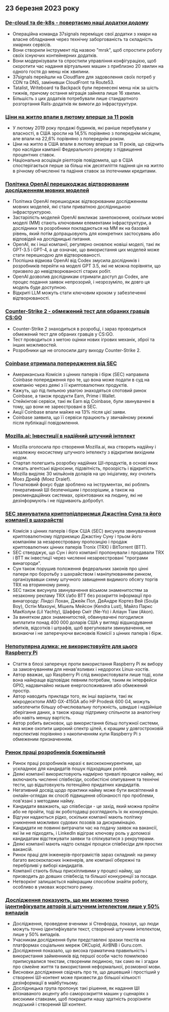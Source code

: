 

<CallToAction />

<Steps>

## 23 березня 2023 року

### [De-cloud та de-k8s - повертаємо наші додатки додому](https://dev.37signals.com/bringing-our-apps-back-home/?ref=hackernewsgpt.com)

- Операційна команда 37signals переміщує свої додатки з хмари на власне обладнання через технічну заборгованість та складність хмарних сервісів.
- Вони створили інструмент під назвою "mrsk", щоб спростити роботу своїх існуючих контейнерних додатків.
- Вони модернізували та спростили управління конфігурацією, щоб скоротити час надання віртуальних машин з приблизно 20 хвилин на одного гостя до менш ніж хвилини.
- 37signals перейшли на Cloudflare для задоволення своїх потреб у CDN та DNS, замінивши CloudFront та Route53.
- Tatalist, Writeboard та Backpack були перенесені менш ніж за шість тижнів, причому остання міграція зайняла лише 16 хвилин.
- Більшість з цих додатків потребували лише стандартного розгортання Rails-додатків як вимоги до інфраструктури.

### [Ціни на житло впали в лютому вперше за 11 років](https://www.wsj.com/articles/home-prices-fell-in-february-for-first-time-in-11-years-73df0107?ref=hackernewsgpt.com)

- У лютому 2019 року продажі будинків, які раніше перебували у власності, в США зросли на 14,5% порівняно з попереднім місяцем, але впали на 22,6% порівняно з попереднім роком.
- Ціни на житло в США впали в лютому вперше за 11 років, що свідчить про наслідки кампанії Федерального резерву з підвищення процентних ставок.
- Національна асоціація ріелторів повідомила, що в США спостерігається перше за більш ніж десятиліття падіння цін на житло в річному обчисленні та падіння ставок за іпотечними кредитами.

### [Політика OpenAI перешкоджає відтворюваним дослідженням мовних моделей](https://aisnakeoil.substack.com/p/openais-policies-hinder-reproducible?ref=hackernewsgpt.com)

- Політика OpenAI перешкоджає відтворюваним дослідженням мовних моделей, які стали приватною дослідницькою інфраструктурою.
- Застарілість моделей OpenAI викликає занепокоєння, оскільки мовні моделі (ММ) стають ключовими елементами інфраструктури, а дослідники та розробники покладаються на ММ як на базовий рівень, який потім допрацьовують для конкретних застосувань або відповідей на дослідницькі питання.
- OpenAI, як і інші компанії, регулярно оновлює новіші моделі, такі як GPT-3.5 і GPT-4, а це означає, що використання цих моделей може стати перешкодою для відтворюваності.
- Поспішна відмова OpenAI від Codex змусила дослідників і розробників перейти на моделі GPT 3.5, які не можна порівняти, що призвело до невідтворюваності старих робіт.
- OpenAI дозволив дослідникам отримати доступ до Codex, але процес подання заявок непрозорий, і незрозуміло, як довго ця модель буде доступною.
- Відкриті LLM можуть стати ключовим кроком у забезпеченні відтворюваності.

### [Counter-Strike 2 - обмежений тест для обраних гравців CS:GO](https://counter-strike.net/cs2?ref=hackernewsgpt.com)

- Counter-Strike 2 знаходиться в розробці, і зараз проводиться обмежений тест для обраних гравців у CS:GO.
- Тест проводиться з метою оцінки нових ігрових механік, зброї та інших можливостей.
- Розробники ще не оголосили дату виходу Counter-Strike 2.

### [Coinbase отримала попередження від SEC](https://www.reuters.com/legal/coinbase-issued-wells-notice-by-sec-2023-03-22/?ref=hackernewsgpt.com)

- Американська Комісія з цінних паперів і бірж (SEC) направила Coinbase попередження про те, що вона може подати в суд на компанію через деякі з її криптовалютних продуктів.
- Кажуть, що під пильною увагою знаходяться спотовий ринок Coinbase, а також продукти Earn, Prime і Wallet.
- Стейкінгові сервіси, такі як Earn від Coinbase, були звинувачені в тому, що вони не зареєстровані в SEC.
- Акції Coinbase впали майже на 13% після цієї заяви.
- Coinbase заявила, що її сервіси працюють у звичайному режимі після публікації повідомлення.

### [Mozilla.ai: Інвестиції в надійний штучний інтелект](https://blog.mozilla.org/en/mozilla/introducing-mozilla-ai-investing-in-trustworthy-ai/?ref=hackernewsgpt.com)

- Mozilla оголосила про створення Mozilla.ai, яка створить надійну і незалежну екосистему штучного інтелекту з відкритим вихідним кодом.
- Стартап полегшить розробку надійних ШІ-продуктів, в основі яких лежать агентські відносини, підзвітність, прозорість і відкритість.
- Mozilla виділяє 30 мільйонів доларів на цю ініціативу, яку очолить Моез Дрейф (Moez Draief).
- Початковий фокус буде зроблено на інструментах, які роблять генеративний ШІ безпечнішим і прозорішим, а також на рекомендаційних системах, орієнтованих на людину, які не дезінформують і не підривають добробут.

### [SEC звинуватила криптопідприємця Джастіна Суна та його компанії в шахрайстві](https://www.sec.gov/news/press-release/2023-59?ref=hackernewsgpt.com)

- Комісія з цінних паперів і бірж США (SEC) висунула звинувачення криптовалютному підприємцю Джастіну Суну і трьом його компаніям за незареєстровану пропозицію і продаж криптовалютних цінних паперів Tronix (TRX) і BitTorrent (BTT).
- SEC стверджує, що Сун і його компанії пропонували і продавали TRX і BTT як інвестиції через численні незареєстровані "програми винагороди".
- Сун також порушив положення федеральних законів про цінні папери про боротьбу з шахрайством і маніпулюванням ринком, організувавши схему штучного завищення видимого обсягу торгів TRX на вторинному ринку.
- SEC також висунула звинувачення вісьмом знаменитостям за незаконну рекламу TRX і/або BTT без розкриття інформації про винагороду: Ліндсі Лохан, Джейк Пол, ДеАндре Кортез Вей (Soulja Boy), Остін Махоуні, Мішель Мейсон (Kendra Lust), Майлз Паркс МакКолум (Lil Yachty), Шаффер Сміт (Ne-Yo) і Аліаун Тіам (Akon).
- За винятком двох знаменитостей, обвинувачені погодилися виплатити понад 400 000 доларів США у вигляді відшкодування збитків, відсотків і штрафів, щоб врегулювати звинувачення, не визнаючи і не заперечуючи висновків Комісії з цінних паперів і бірж.

### [Непопулярна думка: не використовуйте для цього Raspberry Pi](https://set-inform.com/2021/08/24/unpopular-opinion-dont-use-a-raspberry-pi-for-that/?ref=hackernewsgpt.com)

- Стаття в блозі заперечує проти використання Raspberry Pi як вибору за замовчуванням для ненав'язливих і недорогих Linux-хостів.
- Автор вважає, що Raspberry Pi слід використовувати лише тоді, коли вона найкраще відповідає певним потребам, таким як інтерфейси GPIO, надзвичайно низьке енергоспоживання або обмежений простір.
- Автор наводить приклади того, як інші варіанти, такі як мікродесктопи AMD GX-415GA або HP Prodesk 600 G4, можуть забезпечити більшу обчислювальну потужність, швидше і надійніше зберігання даних, а також кращу підтримку спільноти за аналогічну або навіть меншу вартість.
- Автор робить висновок, що використання більш потужної системи, яка може охопити широкий спектр цілей, є кращим у довгостроковій перспективі порівняно з накопиченням купи Raspberry Pi з обмеженим призначенням.

### [Ринок праці розробників божевільний](https://old.reddit.com/r/ExperiencedDevs/comments/11xq5cz/the_developer_job_market_is_insane_right_now/?ref=hackernewsgpt.com)

- Ринок праці розробників наразі є висококонкурентним, що ускладнює для кандидатів пошук підходящих ролей.
- Деякі компанії використовують надмірно тривалі процеси найму, які включають численні співбесіди, особистісні опитування та технічні тести, що відштовхують потенційно придатних кандидатів.
- Негативний досвід щодо практики найму може бути висвітлений в онлайн-оглядах як спосіб підвищення обізнаності про проблеми, пов'язані з методами найму.
- Кандидати вважають, що співбесіди - це захід, який можна пройти або не пройти, тоді як роботодавці розглядають їх як конкуренцію.
- Відгуки надаються рідко, оскільки компанії мають політику уникнення можливих судових позовів за дискримінацію.
- Кандидати не повинні витрачати час на подачу заявок на вакансії, які їм не підходять, і LinkedIn відіграє ключову роль у допомозі кандидатам відстежувати заявки та спілкуватися з рекрутерами.
- Деякі компанії мають надто складні процеси співбесіди для простих вакансій.
- Ринок праці для інженерів-програмістів зараз складний: на ринку багато висококласних інженерів, але компанії обережні та перебірливі у виборі кандидатів.
- Компанії стають більш прискіпливими у процесі найму, що призводить до довших співбесід та більшої конкуренції за посади.
- Нетворкінг залишається найкращим способом знайти роботу, особливо в умовах жорсткого ринку.

### [Дослідження показують, що ми можемо точно ідентифікувати авторів зі штучним інтелектом лише у 50% випадків](https://hai.stanford.edu/news/was-written-human-or-ai-tsu?ref=hackernewsgpt.com)

- Дослідження, проведене вченими зі Стенфорда, показує, що люди можуть точно ідентифікувати текст, створений штучним інтелектом, лише у 50% випадків.
- Учасникам дослідження були представлені зразки текстів на платформах соціальних мереж OKCupid, AirBNB і Guru.com.
- Дослідження показало, що висока граматична правильність і використання займенників від першої особи часто помилково приписувалися текстам, створеним людиною, так само як і згадки про сімейне життя та використання неформальної, розмовної мови.
- Висновки дослідження свідчать про те, що дешевший і простіший у створенні ШІ-контент може призвести до більшої кількості дезінформації в майбутньому.
- Дослідницька група пропонує такі рішення, як надання ШІ впізнаваного акценту або саморозкриття машин у сценаріях з високими ставками, щоб покращити нашу здатність розрізняти людський і створений ШІ контент.

</Steps>
